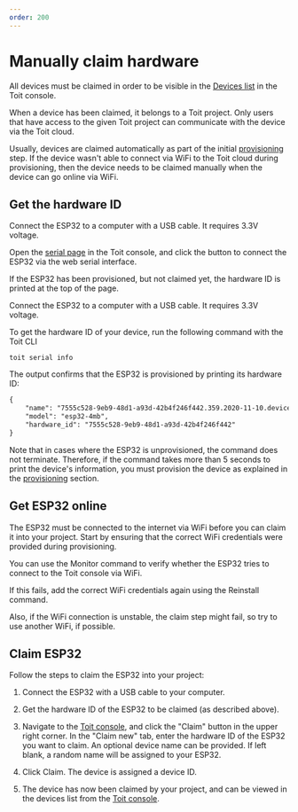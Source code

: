 ```yaml
---
order: 200
---
```


# Manually claim hardware

All devices must be claimed in order to be visible in the [Devices list](https://console.toit.io/devices) in the Toit console.

When a device has been claimed, it belongs to a Toit project. Only users that have access to the given Toit project can communicate with the device via the Toit cloud.

Usually, devices are claimed automatically as part of the initial [provisioning](../provision) step.
If the device wasn't able to connect via WiFi to the Toit cloud during provisioning, then the device needs to be claimed manually when the device can go online via WiFi.

## Get the hardware ID

<Tabs>
<Tab label="Console">

Connect the ESP32 to a computer with a USB cable. It requires 3.3V voltage.

Open the [serial page](https://console.toit.io/serial) in the Toit console, and click the button to connect the ESP32 via the web serial interface.

If the ESP32 has been provisioned, but not claimed yet, the hardware ID is printed at the top of the page.

</Tab>
<Tab label="CLI">

Connect the ESP32 to a computer with a USB cable. It requires 3.3V voltage.

To get the hardware ID of your device, run the following command with the Toit CLI

```shell
toit serial info
```

The output confirms that the ESP32 is provisioned by printing its hardware ID:

```txt
{
	"name": "7555c528-9eb9-48d1-a93d-42b4f246f442.359.2020-11-10.device.toitware.com",
	"model": "esp32-4mb",
	"hardware_id": "7555c528-9eb9-48d1-a93d-42b4f246f442"
}
```

Note that in cases where the ESP32 is unprovisioned, the command does not terminate.
Therefore, if the command takes more than 5 seconds to print the device's information, you must provision the device as explained in the [provisioning](../provision) section.

</Tab>
</Tabs>

## Get ESP32 online

The ESP32 must be connected to the internet via WiFi before you can claim it into your project. Start by ensuring that the correct WiFi credentials were provided during provisioning.

You can use the Monitor command to verify whether the ESP32 tries to connect to the Toit console via WiFi.

If this fails, add the correct WiFi credentials again using the Reinstall command.

Also, if the WiFi connection is unstable, the claim step might fail, so try to use another WiFi, if possible.

## Claim ESP32

Follow the steps to claim the ESP32 into your project:

1. Connect the ESP32 with a USB cable to your computer.

2. Get the hardware ID of the ESP32 to be claimed (as described above).

3. Navigate to the [Toit console](https://console.toit.io/), and click the "Claim" button in the upper right corner. In the "Claim new" tab, enter the hardware ID of the ESP32 you want to claim.
   An optional device name can be provided. If left blank, a random name will be assigned to your ESP32.

4. Click Claim. The device is assigned a device ID.

5. The device has now been claimed by your project, and can be viewed in the devices list from the [Toit console](https://console.toit.io/devices).
